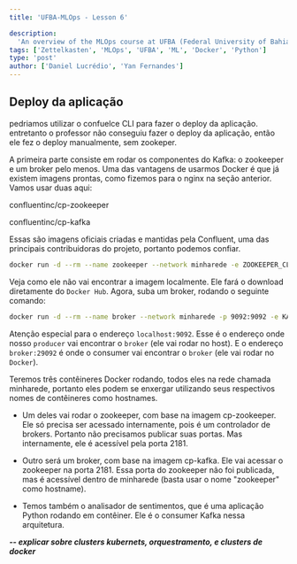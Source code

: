 ```yaml
---
title: 'UFBA-MLOps - Lesson 6'

description:
  'An overview of the MLOps course at UFBA (Federal University of Bahia) in partnership with the Tomorrow Foundation.'
tags: ['Zettelkasten', 'MLOps', 'UFBA', 'ML', 'Docker', 'Python']
type: 'post'
author: ['Daniel Lucrédio', 'Yan Fernandes']
---
```


## Deploy da aplicação

pedriamos utilizar o confuelce CLI para fazer o deploy da aplicação. entretanto o professor não conseguiu fazer o deploy
da aplicação, então ele fez o deploy manualmente, sem zookeper.

A primeira parte consiste em rodar os componentes do Kafka: o zookeeper e um broker pelo menos. Uma das vantagens de
usarmos Docker é que já existem imagens prontas, como fizemos para o nginx na seção anterior. Vamos usar duas aqui:

confluentinc/cp-zookeeper

confluentinc/cp-kafka

Essas são imagens oficiais criadas e mantidas pela Confluent, uma das principais contribuidoras do projeto, portanto
podemos confiar.

```bash
docker run -d --rm --name zookeeper --network minharede -e ZOOKEEPER_CLIENT_PORT=2181 -e ZOOKEEPER_TICK_TIME=2000 confluentinc/cp-zookeeper:7.0.1
```

Veja como ele não vai encontrar a imagem localmente. Ele fará o download diretamente do `Docker Hub`. Agora, suba um
broker, rodando o seguinte comando:

```bash
docker run -d --rm --name broker --network minharede -p 9092:9092 -e KAFKA_BROKER_ID=1 -e KAFKA_ZOOKEEPER_CONNECT='zookeeper:2181' -e KAFKA_LISTENER_SECURITY_PROTOCOL_MAP=PLAINTEXT:PLAINTEXT,PLAINTEXT_INTERNAL:PLAINTEXT -e KAFKA_ADVERTISED_LISTENERS=PLAINTEXT://localhost:9092,PLAINTEXT_INTERNAL://broker:29092 -e KAFKA_OFFSETS_TOPIC_REPLICATION_FACTOR=1 -e KAFKA_TRANSACTION_STATE_LOG_MIN_ISR=1 -e KAFKA_TRANSACTION_STATE_LOG_REPLICATION_FACTOR=1 confluentinc/cp-kafka:7.0.1
```

Atenção especial para o endereço `localhost:9092`. Esse é o endereço onde nosso `producer` vai encontrar o `broker` (ele
vai rodar no host). E o endereço `broker:29092` é onde o consumer vai encontrar o `broker` (ele vai rodar no `Docker`).

Teremos três contêineres Docker rodando, todos eles na rede chamada minharede, portanto eles podem se enxergar
utilizando seus respectivos nomes de contêineres como hostnames.

- Um deles vai rodar o zookeeper, com base na imagem cp-zookeeper. Ele só precisa ser acessado internamente, pois é um
  controlador de brokers. Portanto não precisamos publicar suas portas. Mas internamente, ele é acessível pela
  porta 2181.

- Outro será um broker, com base na imagem cp-kafka. Ele vai acessar o zookeeper na porta 2181. Essa porta do zookeeper
  não foi publicada, mas é acessível dentro de minharede (basta usar o nome "zookeeper" como hostname).

- Temos também o analisador de sentimentos, que é uma aplicação Python rodando em contêiner. Ele é o consumer Kafka
  nessa arquitetura.

**_-- explicar sobre clusters kubernets, orquestramento, e clusters de docker_**
